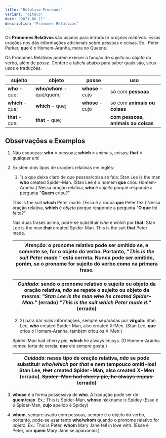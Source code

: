 ```yaml
---
title: "Relative Pronouns"
variant: "oitavo"
date: "2021-08-11"
description: "Pronomes Relativos"
---
```


Os **Pronomes Relativos** são usados para introduzir _orações relativas_. Essas orações nos dão informações adicionais sobre pessoas e coisas. Ex.: Peter Parker, **que** é o Homem-Aranha, mora no Queens.

Os Pronomes Relativos podem exercer a função de _sujeito_ ou _objeto_ do verbo, além de _posse_. Confere a tabela abaixo para saber quais são, seus usos e traduções.

| sujeito          | objeto                   | posse            | uso                                |
| ---------------- | ------------------------ | ---------------- | ---------------------------------- |
| **who** - que;   | **who/whom** - que/quem; | **whose** - cujo | só com **pessoas**                 |
| **which** - que; | **which** - que;         | **whose** - cujo | só com **animais ou coisas**       |
| **that** - que;  | **that** - que;          |                  | **com pessoas, animais ou coisas** |

## Observações e Exemplos

1.  Não esqueças: **who** = pessoas; **which** = animais, coisas; **that** = qualquer um!

2.  Existem dois tipos de orações relativas em inglês:

    1. 1\) a que deixa claro de que pessoa/coisa se fala:
       Stan Lee is the man **who** created Spider-Man. (Stan Lee é o homem **que** criou Homem-Aranha.) Nessa oração relativa, **who** é _sujeito_ porque responde a pergunta "**Quem** criou?"

    This is the suit **which** Peter made. (Essa é a roupa **que** Peter fez.) Nessa oração relativa, **which** é _objeto_ porque responde a pergunta "**O que** foi feito?"

    Nas duas frases acima, pode-se substituir _who_ e _which_ por **that**: Stan Lee is the man **that** created Spider-Man. This is the suit **that** Peter made.

    | _Atenção_: o pronome relativo pode ser omitido se, e somente se, for o objeto do verbo. Portanto, _"This is the suit Peter made."_ está correta. Nunca pode ser omitido, porém, se o pronome for sujeito do verbo como na primera frase. |
    | ---------------------------------------------------------------------------------------------------------------------------------------------------------------------------------------------------------------------------------------- |



    | _Cuidado_: sendo o pronome relativo o sujeito ou objeto da oração relativa, _não_ se repete o sujeito ou objeto da mesma: _"Stan Lee is the man ~~who~~ he created Spider-Man."_ (errado) _"This is the suit which Peter made ~~it~~."_ (errado) |
    | ------------------------------------------------------------------------------------------------------------------------------------------------------------------------------------------------------------------------------------------------ |


    2.  2\) para dar mais informações, sempre separadas por **vírgula**:
        Stan Lee, **who** created Spider-Man, also created X-Men. (Stan Lee, **que** criou o Homem-Aranha, também criou os X-Men.)

    Spider-Man had cherry pie, **which** he always enjoys. (O Homem-Aranha comeu torta de cereja, **que** ele sempre gosta.)

    | _Cuidado_: nesse tipo de oração relativa, _não_ se pode substituir _who/which_ por _that_ e nem tampouco omiti-los! Stan Lee, ~~that~~ created Spider-Man, also created X-Men (errado). ~~Spider-Man had cherry pie, he always enjoys.~~ (errado) |
    | ------------------------------------------------------------------------------------------------------------------------------------------------------------------------------------------------------------------------------------------------- |

3.  **whose** é a forma possessiva de **who**. A tradução pode ser de **quem/cujo**. Ex.: This is Spider-Man, **whose** nickname is Spidey (Esse é o Spider-Man, **cujo** apelido é Spidey)

4.  **whom**, sempre usado com pessoas, sempre é o objeto do verbo, portanto, pode-se usar tanto **who/whom** quando o pronome relativo for _objeto_. Ex.: This is Peter, **whom** Mary Jane fell in love with. (Esse é Peter, por **quem** Mary Jane se apaixonou.)
